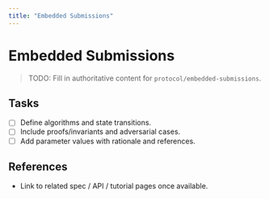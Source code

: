 ```yaml
---
title: "Embedded Submissions"
---
```


# Embedded Submissions

> TODO: Fill in authoritative content for `protocol/embedded-submissions`.

## Tasks
- [ ] Define algorithms and state transitions.
- [ ] Include proofs/invariants and adversarial cases.
- [ ] Add parameter values with rationale and references.

## References
- Link to related spec / API / tutorial pages once available.
